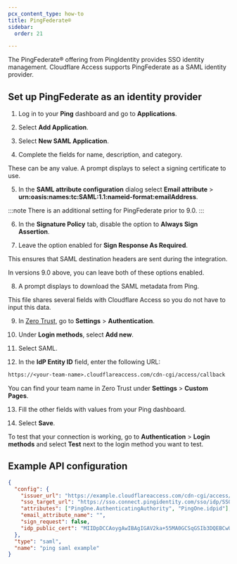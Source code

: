 ```yaml
---
pcx_content_type: how-to
title: PingFederate®
sidebar:
  order: 21

---
```


The PingFederate® offering from PingIdentity provides SSO identity management. Cloudflare Access supports PingFederate as a SAML identity provider.

## Set up PingFederate as an identity provider

1. Log in to your **Ping** dashboard and go to **Applications**.

2. Select **Add Application**.

3. Select **New SAML Application**.

4. Complete the fields for name, description, and category.

  These can be any value. A prompt displays to select a signing certificate to use.

5. In the **SAML attribute configuration** dialog select **Email attribute** > **urn:oasis:names:tc:SAML:1.1:nameid-format:emailAddress**.

  :::note
  There is an additional setting for PingFederate prior to 9.0. 
  :::

6. In the **Signature Policy** tab, disable the option to **Always Sign Assertion**.

7. Leave the option enabled for **Sign Response As Required**.

  This ensures that SAML destination headers are sent during the integration.

  In versions 9.0 above, you can leave both of these options enabled.

8. A prompt displays to download the SAML metadata from Ping.

  This file shares several fields with Cloudflare Access so you do not have to input this data.

9. In [Zero Trust](https://one.dash.cloudflare.com), go to **Settings** > **Authentication**.

10. Under **Login methods**, select **Add new**.

11. Select SAML.

12. In the **IdP Entity ID** field, enter the following URL:

  ```txt
  https://<your-team-name>.cloudflareaccess.com/cdn-cgi/access/callback
  ```

  You can find your team name in Zero Trust under **Settings** > **Custom Pages**.

13. Fill the other fields with values from your Ping dashboard.

14. Select **Save**.

To test that your connection is working, go to **Authentication** > **Login methods** and select **Test** next to the login method you want to test.

## Example API configuration

```json
{
  "config": {
    "issuer_url": "https://example.cloudflareaccess.com/cdn-cgi/access/callback",
    "sso_target_url": "https://sso.connect.pingidentity.com/sso/idp/SSO.saml2?idpid=aebe6668-32fe-4a87-8c2b-avcd3599a123",
    "attributes": ["PingOne.AuthenticatingAuthority", "PingOne.idpid"],
    "email_attribute_name": "",
    "sign_request": false,
    "idp_public_cert": "MIIDpDCCAoygAwIBAgIGAV2ka+55MA0GCSqGSIb3DQEBCwUAMIGSMQswCQYDVQQGEwJVUzETMBEG\nA1UEC.....GF/Q2/MHadws97cZg\nuTnQyuOqPuHbnN83d/2l1NSYKCbHt24o"
  },
  "type": "saml",
  "name": "ping saml example"
}
```
